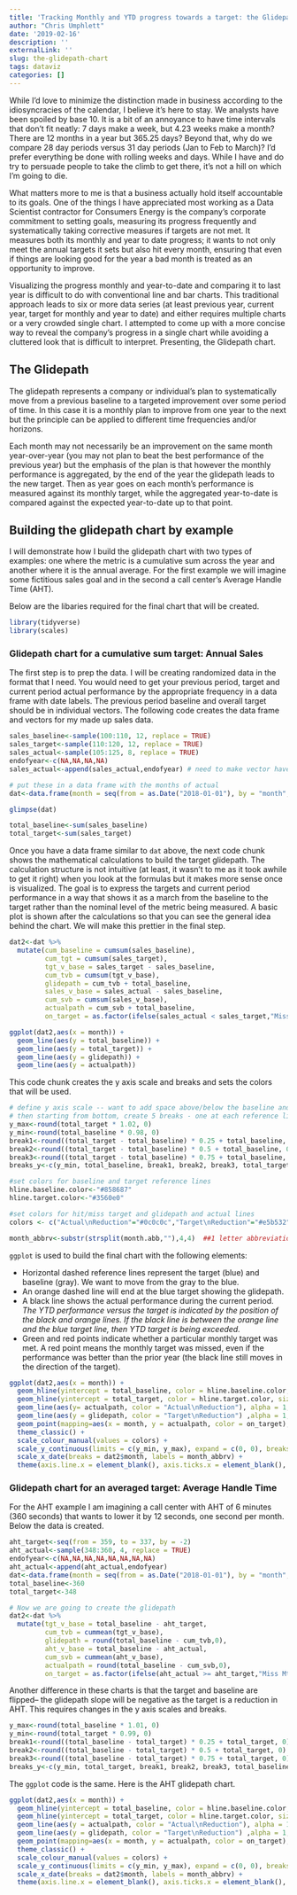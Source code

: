 ```yaml
---
title: 'Tracking Monthly and YTD progress towards a target: the Glidepath Chart'
author: "Chris Umphlett"
date: '2019-02-16'
description: ''
externalLink: ''
slug: the-glidepath-chart
tags: dataviz
categories: []
---
```


While I'd love to minimize the distinction made in business according to the idiosyncracies of the calendar, I believe it's here to stay. We analysts have been spoiled by base 10. It is a bit of an annoyance to have time intervals that don't fit neatly: 7 days make a week, but 4.23 weeks make a month? There are 12 months in a year but 365.25 days? Beyond that, why do we compare 28 day periods versus 31 day periods (Jan to Feb to March)? I'd prefer everything be done with rolling weeks and days. While I have and do try to persuade people to take the climb to get there, it's not a hill on which I'm going to die.

What matters more to me is that a business actually hold itself accountable to its goals. One of the things I have appreciated most working as a Data Scientist contractor for Consumers Energy is the company's corporate commitment to setting goals, measuring its progress frequently and systematically taking corrective measures if targets are not met. It measures both its monthly and year to date progress; it wants to not only meet the annual targets it sets but also hit every month, ensuring that even if things are looking good for the year a bad month is treated as an opportunity to improve.

Visualizing the progress monthly and year-to-date and comparing it to last year is difficult to do with conventional line and bar charts. This traditional approach leads to six or more data series (at least previous year, current year, target for monthly and year to date) and either requires multiple charts or a very crowded single chart. I attempted to come up with a more concise way to reveal the company's progress in a single chart while avoiding a cluttered look that is difficult to interpret. Presenting, the Glidepath chart.

## The Glidepath 

The glidepath represents a company or individual's plan to systematically move from a previous baseline to a targeted improvement over some period of time. In this case it is a monthly plan to improve from one year to the next but the principle can be applied to different time frequencies and/or horizons. 

Each month may not necessarily be an improvement on the same month year-over-year (you may not plan to beat the best performance of the previous year) but the emphasis of the plan is that however the monthly performance is aggregated, by the end of the year the glidepath leads to the new target. Then as year goes on each month's performance is measured against its monthly target, while the aggregated year-to-date is compared against the expected year-to-date up to that point. 

## Building the glidepath chart by example

I will demonstrate how I build the glidepath chart with two types of examples: one where the metric is a cumulative sum across the year and another where it is the annual average. For the first example we will imagine some fictitious sales goal and in the second a call center's Average Handle Time (AHT).

Below are the libaries required for the final chart that will be created.

``` r
library(tidyverse)
library(scales)
```

### Glidepath chart for a cumulative sum target: Annual Sales

The first step is to prep the data. I will be creating randomized data in the format that I need. You would need to get your previous period, target and current period actual performance by the appropriate frequency in a data frame with date labels. The previous period baseline and overall target should be in individual vectors. The following code creates the data frame and vectors for my made up sales data.

``` r
sales_baseline<-sample(100:110, 12, replace = TRUE)
sales_target<-sample(110:120, 12, replace = TRUE)
sales_actual<-sample(105:125, 8, replace = TRUE)
endofyear<-c(NA,NA,NA,NA)
sales_actual<-append(sales_actual,endofyear) # need to make vector have 12 elements, add NAs for months w/o sales

# put these in a data frame with the months of actual
dat<-data.frame(month = seq(from = as.Date("2018-01-01"), by = "month", length.out = 12), sales_baseline, sales_target, sales_actual)

glimpse(dat)

total_baseline<-sum(sales_baseline)
total_target<-sum(sales_target)
```

Once you have a data frame similar to `dat` above, the next code chunk shows the mathematical calculations to build the target glidepath. The calculation structure is not intuitive (at least, it wasn't to me as it took awhile to get it right) when you look at the formulas but it makes more sense once is visualized. The goal is to express the targets and current period performance in a way that shows it as a march from the baseline to the target rather than the nominal level of the metric being measured. A basic plot is shown after the calculations so that you can see the general idea behind the chart. We will make this prettier in the final step.


``` r
dat2<-dat %>%
  mutate(cum_baseline = cumsum(sales_baseline),
         cum_tgt = cumsum(sales_target),
         tgt_v_base = sales_target - sales_baseline,
         cum_tvb = cumsum(tgt_v_base),
         glidepath = cum_tvb + total_baseline,
         sales_v_base = sales_actual - sales_baseline,
         cum_svb = cumsum(sales_v_base),
         actualpath = cum_svb + total_baseline,
         on_target = as.factor(ifelse(sales_actual < sales_target,"Miss Mthly\nTarget","Hit Mthly\nTarget")))

ggplot(dat2,aes(x = month)) +
  geom_line(aes(y = total_baseline)) +
  geom_line(aes(y = total_target)) +
  geom_line(aes(y = glidepath)) +
  geom_line(aes(y = actualpath))
```

This code chunk creates the y axis scale and breaks and sets the colors that will be used.

``` r
# define y axis scale -- want to add space above/below the baseline and target lines
# then starting from bottom, create 5 breaks - one at each reference line and 3 at quartiles between
y_max<-round(total_target * 1.02, 0)
y_min<-round(total_baseline * 0.98, 0)
break1<-round((total_target - total_baseline) * 0.25 + total_baseline, 0)
break2<-round((total_target - total_baseline) * 0.5 + total_baseline, 0)
break3<-round((total_target - total_baseline) * 0.75 + total_baseline, 0)
breaks_y<-c(y_min, total_baseline, break1, break2, break3, total_target, y_max)

#set colors for baseline and target reference lines
hline.baseline.color<-"#858687"
hline.target.color<-"#3560e0"

#set colors for hit/miss target and glidepath and actual lines
colors <- c("Actual\nReduction"="#0c0c0c","Target\nReduction"="#e5b532","Hit Mthly\nTarget"="#20aa4f", "Miss Mthly\nTarget"="#c40d20")

month_abbrv<-substr(strsplit(month.abb,""),4,4)  ##1 letter abbreviatio of months for x axis text

```

`ggplot` is used to build the final chart with the following elements:

* Horizontal dashed reference lines represent the target (blue) and baseline (gray). We want to move from the gray to the blue.
* An orange dashed line will end at the blue target showing the glidepath.
* A black line shows the actual performance during the current period. *The YTD performance versus the target is indicated by the position of the black and orange lines. If the black line is between the orange line and the blue target line, then YTD target is being exceeded.*
* Green and red points indicate whether a particular monthly target was met. A red point means the monthly target was missed, even if the performance was better than the prior year (the black line still moves in the direction of the target). 

``` r

ggplot(dat2,aes(x = month)) +
  geom_hline(yintercept = total_baseline, color = hline.baseline.color, size = 1.2, linetype = 5) +  
  geom_hline(yintercept = total_target, color = hline.target.color, size = 1.2, linetype = 5) + 
  geom_line(aes(y= actualpath, color = "Actual\nReduction"), alpha = 1, size = 1) + 
  geom_line(aes(y = glidepath, color = "Target\nReduction") ,alpha = 1, size = 1, linetype = 2) + 
  geom_point(mapping=aes(x = month, y = actualpath, color = on_target), alpha = 1, size = 3, show.legend = FALSE) + 
  theme_classic() + 
  scale_colour_manual(values = colors) + 
  scale_y_continuous(limits = c(y_min, y_max), expand = c(0, 0), breaks = breaks_y) + 
  scale_x_date(breaks = dat2$month, labels = month_abbrv) + 
  theme(axis.line.x = element_blank(), axis.ticks.x = element_blank(), panel.grid.major = element_blank(), axis.title = element_blank(), axis.text = element_text(size = 8), plot.title = element_text(size = 10), legend.position = "none")

```

### Glidepath chart for an averaged target: Average Handle Time

For the AHT example I am imagining a call center with AHT of 6 minutes (360 seconds) that wants to lower it by 12 seconds, one second per month. Below the data is created. 

``` r
aht_target<-seq(from = 359, to = 337, by = -2)
aht_actual<-sample(348:360, 4, replace = TRUE)
endofyear<-c(NA,NA,NA,NA,NA,NA,NA,NA)
aht_actual<-append(aht_actual,endofyear) 
dat<-data.frame(month = seq(from = as.Date("2018-01-01"), by = "month", length.out = 12),aht_target,aht_actual)
total_baseline<-360
total_target<-348

# Now we are going to create the glidepath
dat2<-dat %>%
  mutate(tgt_v_base = total_baseline - aht_target,
         cum_tvb = cummean(tgt_v_base),
         glidepath = round(total_baseline - cum_tvb,0),
         aht_v_base = total_baseline - aht_actual,
         cum_svb = cummean(aht_v_base),
         actualpath = round(total_baseline - cum_svb,0),
         on_target = as.factor(ifelse(aht_actual >= aht_target,"Miss Mthly\nTarget","Hit Mthly\nTarget")))
```

Another difference in these charts is that the target and baseline are flipped-- the glidepath slope will be negative as the target is a reduction in AHT. This requires changes in the y axis scales and breaks.

``` r
y_max<-round(total_baseline * 1.01, 0)
y_min<-round(total_target * 0.99, 0)
break1<-round((total_baseline - total_target) * 0.25 + total_target, 0)
break2<-round((total_baseline - total_target) * 0.5 + total_target, 0)
break3<-round((total_baseline - total_target) * 0.75 + total_target, 0)
breaks_y<-c(y_min, total_target, break1, break2, break3, total_baseline, y_max)
```

The `ggplot` code is the same. Here is the AHT glidepath chart.

``` r
ggplot(dat2,aes(x = month)) +
  geom_hline(yintercept = total_baseline, color = hline.baseline.color, size = 1.2, linetype = 5) +  
  geom_hline(yintercept = total_target, color = hline.target.color, size = 1.2, linetype = 5) + 
  geom_line(aes(y = actualpath, color = "Actual\nReduction"), alpha = 1, size = 1) + 
  geom_line(aes(y = glidepath, color = "Target\nReduction") ,alpha = 1, size = 1, linetype = 2) + 
  geom_point(mapping=aes(x = month, y = actualpath, color = on_target), alpha = 1, size = 3, show.legend = FALSE) + 
  theme_classic() + 
  scale_colour_manual(values = colors) + 
  scale_y_continuous(limits = c(y_min, y_max), expand = c(0, 0), breaks = breaks_y) + 
  scale_x_date(breaks = dat2$month, labels = month_abbrv) + 
  theme(axis.line.x = element_blank(), axis.ticks.x = element_blank(), panel.grid.major = element_blank(), axis.title = element_blank(), axis.text = element_text(size = 8), plot.title = element_text(size = 10), legend.position = "none")

```
